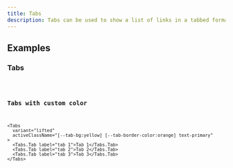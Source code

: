 ```yaml
---
title: Tabs
description: Tabs can be used to show a list of links in a tabbed format.
---
```


## Examples

### Tabs

<code src="./demo/basic.tsx" />

### Tabs with custom color

```tsx live
<Tabs
  variant="lifted"
  activeClassName="[--tab-bg:yellow] [--tab-border-color:orange] text-primary"
>
  <Tabs.Tab label="tab 1">Tab 1</Tabs.Tab>
  <Tabs.Tab label="tab 2">Tab 2</Tabs.Tab>
  <Tabs.Tab label="tab 3">Tab 3</Tabs.Tab>
</Tabs>
```
